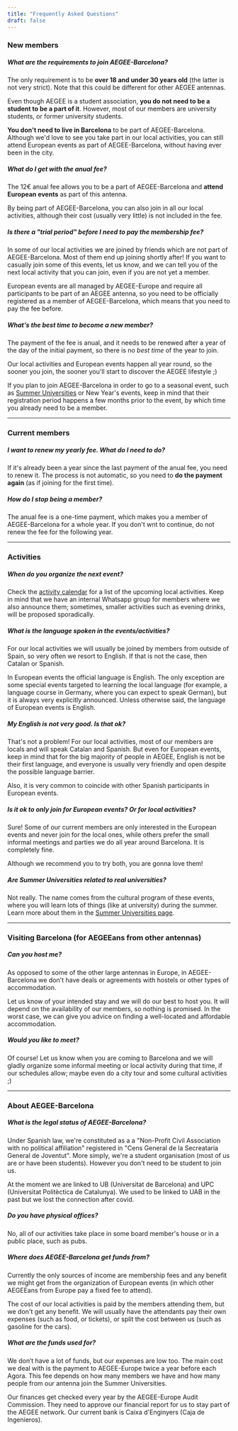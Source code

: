 ```yaml
---
title: "Frequently Asked Questions"
draft: false
---
```


### New members

##### What are the requirements to join AEGEE-Barcelona?

The only requirement is to be **over 18 and under 30 years old** (the latter is not very strict). Note that this could be different for other AEGEE antennas.

Even though AEGEE is a student association, **you do not need to be a student to be a part of it**. However, most of our members are university students, or former university students.

**You don't need to live in Barcelona** to be part of AEGEE-Barcelona. Although we'd love to see you take part in our local activities, you can still attend European events as part of AEGEE-Barcelona, without having ever been in the city.


##### What do I get with the anual fee?

The 12€ anual fee allows you to be a part of AEGEE-Barcelona and **attend European events** as part of this antenna.

By being part of AEGEE-Barcelona, you can also join in all our local activities, although their cost (usually very little) is not included in the fee.


##### Is there a "trial period" before I need to pay the membership fee?

In some of our local activities we are joined by friends which are not part of AEGEE-Barcelona. Most of them end up joining shortly after! If you want to casually join some of this events, let us know, and we can tell you of the next local activity that you can join, even if you are not yet a member.

European events are all managed by AEGEE-Europe and require all participants to be part of an AEGEE antenna, so you need to be officially registered as a member of AEGEE-Barcelona, which means that you need to pay the fee before.


##### What's the best time to become a new member?

The payment of the fee is anual, and it needs to be renewed after a year of the day of the initial payment, so there is no _best time_ of the year to join.

Our local activities and European events happen all year round, so the sooner you join, the sooner you'll start to discover the AEGEE lifestyle ;)

If you plan to join AEGEE-Barcelona in order to go to a seasonal event, such as [Summer Universities](/summer-universities) or New Year's events, keep in mind that their registration period happens a few months prior to the event, by which time you already need to be a member.


---

### Current members

##### I want to renew my yearly fee. What do I need to do?

If it's already been a year since the last payment of the anual fee, you need to renew it. The process is not automatic, so you need to **do the payment again** (as if joining for the first time).


##### How do I stop being a member?

The anual fee is a one-time payment, which makes you a member of AEGEE-Barcelona for a whole year. If you don't wnt to continue, do not renew the fee for the following year.


---

### Activities

##### When do you organize the next event?

Check the [activity calendar](/calendar) for a list of the upcoming local activities. Keep in mind that we have an internal Whatsapp group for members where we also announce them; sometimes, smaller activities such as evening drinks, will be proposed sporadically.


##### What is the language spoken in the events/activities?

For our local activities we will usually be joined by members from outside of Spain, so very often we resort to English. If that is not the case, then Catalan or Spanish.

In European events the official language is English. The only exception are some special events targeted to learning the local language (for example, a language course in Germany, where you can expect to speak German), but it is always very explicitly announced. Unless otherwise said, the language of European events is English.


##### My English is not very good. Is that ok?

That's not a problem! For our local activities, most of our members are locals and will speak Catalan and Spanish. But even for European events, keep in mind that for the big majority of people in AEGEE, English is not be their first language, and everyone is usually very friendly and open despite the possible language barrier.

Also, it is very common to coincide with other Spanish participants in European events.


##### Is it ok to only join for European events? Or for local activities?

Sure! Some of our current members are only interested in the European events and never join for the local ones, while others prefer the small informal meetings and parties we do all year around Barcelona. It is completely fine.

Although we recommend you to try both, you are gonna love them!


##### Are Summer Universities related to real universities?

Not really. The name comes from the cultural program of these events, where you will learn lots of things (like at university) during the summer. Learn more about them in the [Summer Universities page](/summer-universities).


---

### Visiting Barcelona (for AEGEEans from other antennas)

##### Can you host me?

As opposed to some of the other large antennas in Europe, in AEGEE-Barcelona we don't have deals or agreements with hostels or other types of accommodation.

Let us know of your intended stay and we will do our best to host you. It will depend on the availability of our members, so nothing is promised. In the worst case, we can give you advice on finding a well-located and affordable accommodation.

##### Would you like to meet?

Of course! Let us know when you are coming to Barcelona and we will gladly organize some informal meeting or local activity during that time, if our schedules allow; maybe even do a city tour and some cultural activities ;)


---

### About AEGEE-Barcelona


##### What is the legal status of AEGEE-Barcelona?

Under Spanish law, we're constituted as a a "Non-Profit Civil Association with no political affiliation" registered in "Cens General de la Secreataria General de Joventut". More simply, we're a student organisation (most of us are or have been students). However you don't need to be student to join us. 

At the moment we are linked to UB (Universitat de Barcelona) and UPC (Universitat Politèctica de Catalunya). We used to be linked to UAB in the past but we lost the connection after covid.


##### Do you have physical offices?

No, all of our activities take place in some board member's house or in a public place, such as pubs.


##### Where does AEGEE-Barcelona get funds from?

Currently the only sources of income are membership fees and any benefit we might get from the organization of European events (in which other AEGEEans from Europe pay a fixed fee to attend).

The cost of our local activities is paid by the members attending them, but we don't get any benefit. We will usually have the attendants pay their own expenses (such as food, or tickets), or split the cost between us (such as gasoline for the cars).


##### What are the funds used for?

We don’t have a lot of funds, but our expenses are low too. The main cost we deal with is the payment to AEGEE-Europe twice a year before each Agora. This fee depends on how many members we have and how many people from our antenna join the Summer Universities.

Our finances get checked every year by the AEGEE-Europe Audit Commission. They need to approve our financial report for us to stay part of the AEGEE network. Our current bank is Caixa d'Enginyers (Caja de Ingenieros).

